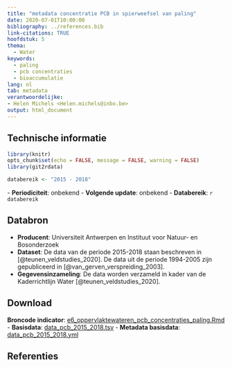 ```yaml
---
title: "metadata concentratie PCB in spierweefsel van paling"
date: 2020-07-01T10:00:00
bibliography: ../references.bib
link-citations: TRUE
hoofdstuk: 5
thema:
  - Water
keywords:
  - paling
  - pcb concentraties
  - bioaccumulatie
lang: nl
tab: metadata
verantwoordelijke:
- Helen Michels <Helen.michels@inbo.be>
output: html_document
---
```

## Technische informatie

```r
library(knitr)
opts_chunk$set(echo = FALSE, message = FALSE, warning = FALSE)
library(git2rdata)
```

```r
databereik <- "2015 - 2018"
```
\- **Periodiciteit**: onbekend
\- **Volgende update**: onbekend
\- **Databereik**: `r databereik`

## Databron

- **Producent**: Universiteit Antwerpen en Instituut voor Natuur- en Bosonderzoek
- **Dataset**: De data van de periode 2015-2018 staan beschreven in  [@teunen_veldstudies_2020]. De data uit de periode 1994-2005 zijn gepubliceerd in [@van_gerven_verspreiding_2003]. 
- **Gegevensinzameling**: De data worden verzameld in kader van de Kaderrichtlijn Water [@teunen_veldstudies_2020].

## Download

**Broncode indicator**: [e6_oppervlaktewateren_pcb_concentraties_paling.Rmd](../e6_oppervlaktewateren_pcb_concentraties_paling/e6_oppervlaktewateren_pcb_concentraties_paling.Rmd)
- **Basisdata**: [data_pcb_2015_2018.tsv](../e6_oppervlaktewateren_pcb_concentraties_paling/data_pcb_2015_2018.tsv) 
- **Metadata basisdata**: [data_pcb_2015_2018.yml](../e6_oppervlaktewateren_pcb_concentraties_paling/data_pcb_2015_2018.yml)

## Referenties

